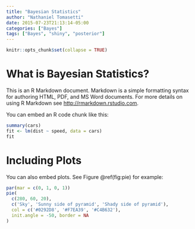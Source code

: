 ```yaml
---
title: "Bayesian Statistics"
author: "Nathaniel Tomasetti"
date: 2015-07-23T21:13:14-05:00
categories: ["Bayes"]
tags: ["Bayes", "shiny", "posterior"]
---
```


```r
knitr::opts_chunk$set(collapse = TRUE)
```

# What is Bayesian Statistics?

This is an R Markdown document. Markdown is a simple formatting syntax for authoring HTML, PDF, and MS Word documents. For more details on using R Markdown see <http://rmarkdown.rstudio.com>.

You can embed an R code chunk like this:

```r
summary(cars)
fit <- lm(dist ~ speed, data = cars)
fit
```

# Including Plots

You can also embed plots. See Figure \@ref(fig:pie) for example:

```r
par(mar = c(0, 1, 0, 1))
pie(
  c(280, 60, 20),
  c('Sky', 'Sunny side of pyramid', 'Shady side of pyramid'),
  col = c('#0292D8', '#F7EA39', '#C4B632'),
  init.angle = -50, border = NA
)
```
